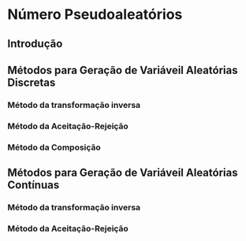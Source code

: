 # Número Pseudoaleatórios

## Introdução

## Métodos para Geração de Variáveil Aleatórias Discretas

### Método da transformação inversa

### Método da Aceitação-Rejeição

### Método da Composição

## Métodos para Geração de Variáveil Aleatórias Contínuas

### Método da transformação inversa

### Método da Aceitação-Rejeição

